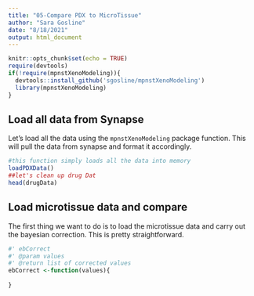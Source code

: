 ```yaml
---
title: "05-Compare PDX to MicroTissue"
author: "Sara Gosline"
date: "8/18/2021"
output: html_document
---
```


```r
knitr::opts_chunk$set(echo = TRUE)
require(devtools)
if(!require(mpnstXenoModeling)){
  devtools::install_github('sgosline/mpnstXenoModeling')
  library(mpnstXenoModeling)
}
```

## Load all data from Synapse

Let's load all the data using the `mpnstXenoModeling` package function. This will pull the data from synapse and format it accordingly.

```r
#this function simply loads all the data into memory
loadPDXData()
##let's clean up drug Dat
head(drugData)

```

## Load microtissue data and compare
The first thing we want to do is to load the microtissue data and carry out the bayesian correction. This is pretty straightforward.

```r

#' ebCorrect
#' @param values
#' @return list of corrected values
ebCorrect <-function(values){
  
}

```

  
